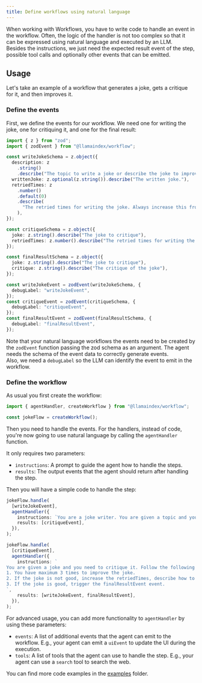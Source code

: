 ```yaml
---
title: Define workflows using natural language  
---
```


When working with Workflows, you have to write code to handle an event in the workflow. 
Often, the logic of the handler is not too complex so that it can be expressed using natural language and executed by an LLM.  
Besides the instructions, we just need the expected result event of the step, possible tool calls and optionally other events that can be emitted.  

## Usage

Let's take an example of a workflow that generates a joke, gets a critique for it, and then improves it.

### Define the events

First, we define the events for our workflow. We need one for writing the joke, one for critiquing it, and one for the final result:

```typescript
import { z } from "zod";
import { zodEvent } from "@llamaindex/workflow";

const writeJokeSchema = z.object({
  description: z
    .string()
    .describe("The topic to write a joke or describe the joke to improve."),
  writtenJoke: z.optional(z.string()).describe("The written joke."),
  retriedTimes: z
    .number()
    .default(0)
    .describe(
      "The retried times for writing the joke. Always increase this from the input retriedTimes.",
    ),
});

const critiqueSchema = z.object({
  joke: z.string().describe("The joke to critique"),
  retriedTimes: z.number().describe("The retried times for writing the joke."),
});

const finalResultSchema = z.object({
  joke: z.string().describe("The joke to critique"),
  critique: z.string().describe("The critique of the joke"),
});

const writeJokeEvent = zodEvent(writeJokeSchema, {
  debugLabel: "writeJokeEvent",
}); 
const critiqueEvent = zodEvent(critiqueSchema, {
  debugLabel: "critiqueEvent",
}); 
const finalResultEvent = zodEvent(finalResultSchema, {
  debugLabel: "finalResultEvent",
}); 
```

Note that your natural language workflows the events need to be created by the `zodEvent` function passing the zod schema as an argument. The agent needs the schema of the event data to correctly generate events.  
Also, we need a `debugLabel` so the LLM can identify the event to emit in the workflow.

### Define the workflow

As usual you first create the workflow:

```typescript
import { agentHandler, createWorkflow } from "@llamaindex/workflow";

const jokeFlow = createWorkflow();
```

Then you need to handle the events. For the handlers, instead of code, you're now going to use natural language by calling the `agentHandler` function.

It only requires two parameters:
- `instructions`: A prompt to guide the agent how to handle the steps.
- `results`: The output events that the agent should return after handling the step.

Then you will have a simple code to handle the step:

```typescript
jokeFlow.handle(
  [writeJokeEvent],
  agentHandler({
    instructions: `You are a joke writer. You are given a topic and you need to write a joke about it.`,
    results: [critiqueEvent],
  }),
);

jokeFlow.handle(
  [critiqueEvent],
  agentHandler({
    instructions: `
You are given a joke and you need to critique it. Follow the following guidelines:
1. You have maximum 3 times to improve the joke.
2. If the joke is not good, increase the retriedTimes, describe how to improve the joke and send a writeJokeEvent.
3. If the joke is good, trigger the finalResultEvent event.
`,
    results: [writeJokeEvent, finalResultEvent],
  }),
);
```

For advanced usage, you can add more functionality to `agentHandler` by using these parameters:
- `events`: A list of additional events that the agent can emit to the workflow. E.g., your agent can emit a `uiEvent` to update the UI during the execution.
- `tools`: A list of tools that the agent can use to handle the step. E.g., your agent can use a `search` tool to search the web.

You can find more code examples in the [examples](https://github.com/run-llama/LlamaIndexTS/tree/main/examples/agents/natural) folder.